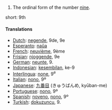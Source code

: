 # The ordinal form of the number [[nine]].

short: 9th

====Translations====

*[[Dutch]]: [[negende]], 9de, 9e
*[[Esperanto]]: [[naŭa]]
*[[French]]: [[neuvième]], 9ème
*[[Frisian]]: [[njoggende]], 9e
*[[German]]: [[neunte]], 9.
*[[Indonesian]]: [[kesembilan]], ke-9
*[[Interlingua]]: [[none]], 9<sup>e</sup>
*[[Italian]]: [[nono]], 9º
*[[Japanese]]: [[九番目]] (きゅうばんめ, kyūban-me)
*[[Portuguese]]: [[nono]], 9º
*[[Spanish]]: [[noveno]], [[nono]], 9º
*[[Turkish]]: [[dokuzuncu]], 9.